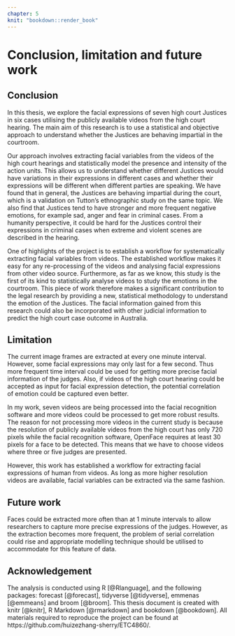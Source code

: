 ```yaml
---
chapter: 5
knit: "bookdown::render_book"
---
```


# Conclusion, limitation and future work

## Conclusion
In this thesis, we explore the facial expressions of seven high court Justices in six cases utilising the publicly available videos from the high court hearing. The main aim of this research is to use a statistical and objective approach to understand whether the Justices are behaving impartial in the courtroom.

Our approach involves extracting facial variables from the videos of the high court hearings and statistically model the presence and intensity of the action units. This allows us to understand whether different Justices would have variations in their expressions in different cases and whether their expressions will be different when different parties are speaking. We have found that in general, the Justices are behaving impartial during the court, which is a validation on Tutton's ethnographic study on the same topic. We also find that Justices tend to have stronger and more frequent negative emotions, for example sad, anger and fear in criminal cases. From a humanity perspective, it could be hard for the Justices control their expressions in criminal cases when extreme and violent scenes are described in the hearing. 

One of highlights of the project is to establish a workflow for systematically extracting facial variables from videos. The established workflow makes it easy for any re-processing of the videos and analysing facial expressions from other video source. Furthermore, as far as we know, this study is the first of its kind to statistically analyse videos to study the emotions in the courtroom. This piece of work therefore makes a significant contribution to the legal research by providing a new, statistical methodology to understand the emotion of the Justices. The facial information gained from this research could also be incorporated with other judicial information to predict the high court case outcome in Australia. 

## Limitation

The current image frames are extracted at every one minute interval. However, some facial expressions may only last for a few second. Thus more frequent time interval could be used for getting more precise facial information of the judges. Also, if videos of the high court hearing could be accepted as input for facial expression detection, the potential correlation of emotion could be captured even better. 

In my work, seven videos are being processed into the facial recognition software and more videos could be processed to get more robust results. The reason for not processing more videos in the current study is  because the resolution of publicly available videos from the high court has only 720 pixels while the facial recognition software, OpenFace requires at least 30 pixels for a face to be detected. This means that we have to choose videos where three or five judges are presented. 

However, this work has established a workflow for extracting facial expressions of human from videos. As long as more higher resolution videos are available, facial variables can be extracted via the same fashion. 

## Future work

Faces could be extracted more often than at 1 minute intervals to allow researchers to capture more precise expressions of the judges. However, as the extraction becomes more frequent, the problem of serial correlation could rise and appropriate modelling technique should be utilised to accommodate for this feature of data. 

## Acknowledgement

The analysis is conducted using R [@Rlanguage], and the following packages: forecast [@forecast], tidyverse [@tidyverse], emmenas [@emmeans] and broom [@broom]. This thesis document is created with knitr [@knitr], R Markdown [@rmarkdown] and bookdown [@bookdown]. All materials required to reproduce the project can be found at https://github.com/huizezhang-sherry/ETC4860/. 

